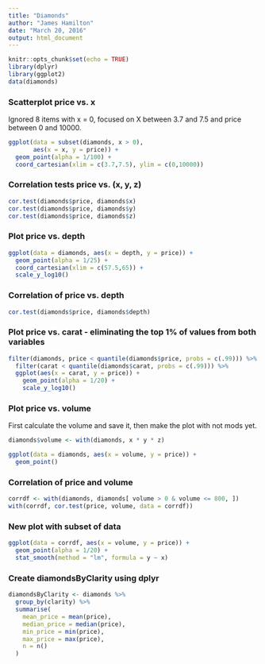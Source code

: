 ```yaml
---
title: "Diamonds"
author: "James Hamilton"
date: "March 20, 2016"
output: html_document
---
```


```r
knitr::opts_chunk$set(echo = TRUE)
library(dplyr)
library(ggplot2)
data(diamonds)
```

### Scatterplot price vs. x

Ignored 8 items with x = 0, focused on X between 3.7 and 7.5 and
price between 0 and 10000.
```r
ggplot(data = subset(diamonds, x > 0),
       aes(x = x, y = price)) +
  geom_point(alpha = 1/100) +
  coord_cartesian(xlim = c(3.7,7.5), ylim = c(0,10000))
```

### Correlation tests price vs. (x, y, z)
```r
cor.test(diamonds$price, diamonds$x)
cor.test(diamonds$price, diamonds$y)
cor.test(diamonds$price, diamonds$z)
```

### Plot price vs. depth
```r
ggplot(data = diamonds, aes(x = depth, y = price)) +
  geom_point(alpha = 1/25) +
  coord_cartesian(xlim = c(57.5,65)) +
  scale_y_log10()
```

### Correlation of price vs. depth
```r
cor.test(diamonds$price, diamonds$depth)
```

### Plot price vs. carat - eliminating the top 1% of values from both variables
```r
filter(diamonds, price < quantile(diamonds$price, probs = c(.99))) %>%
  filter(carat < quantile(diamonds$carat, probs = c(.99))) %>%
  ggplot(aes(x = carat, y = price)) +
    geom_point(alpha = 1/20) +
    scale_y_log10() 
```

### Plot price vs. volume
First calculate the volume and save it, then make the plot with not mods yet.
```r
diamonds$volume <- with(diamonds, x * y * z)

ggplot(data = diamonds, aes(x = volume, y = price)) +
  geom_point()
```

### Correlation of price and volume
```r
corrdf <- with(diamonds, diamonds[ volume > 0 & volume <= 800, ])
with(corrdf, cor.test(price, volume, data = corrdf))
```

### New plot with subset of data
```r
ggplot(data = corrdf, aes(x = volume, y = price)) +
  geom_point(alpha = 1/20) + 
  stat_smooth(method = "lm", formula = y ~ x)
```

### Create diamondsByClarity using dplyr
```r
diamondsByClarity <- diamonds %>%
  group_by(clarity) %>%
  summarise(
    mean_price = mean(price),
    median_price = median(price),
    min_price = min(price),
    max_price = max(price),
    n = n()
  )
```





